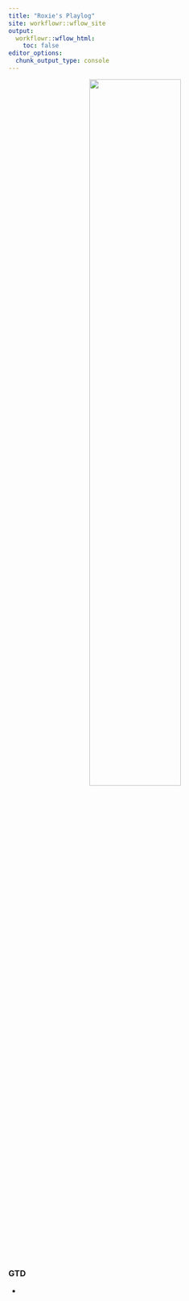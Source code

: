 ```yaml
---
title: "Roxie's Playlog"
site: workflowr::wflow_site
output:
  workflowr::wflow_html:
    toc: false
editor_options:
  chunk_output_type: console
---
```


<p align="center">
  <img src="https://raw.githubusercontent.com/chenh19/Roxie/main/src/Images/front.jpg" width=60%>
</p>


### GTD

-
